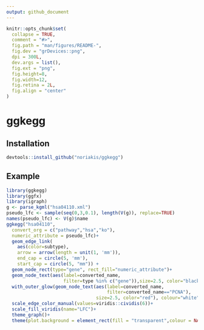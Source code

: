 ```yaml
---
output: github_document
---
```


<!-- README.md is generated from README.Rmd. Please edit that file -->

```r
knitr::opts_chunk$set(
  collapse = TRUE,
  comment = "#>",
  fig.path = "man/figures/README-",
  fig.dev = "grDevices::png",
  dpi = 300L,
  dev.args = list(),
  fig.ext = "png",
  fig.height=8,
  fig.width=12,
  fig.retina = 2L,
  fig.align = "center"
)
```

# ggkegg

## Installation

```r
devtools::install_github("noriakis/ggkegg")
```
## Example

```r
library(ggkegg)
library(ggfx)
library(igraph)
g <- parse_kgml("hsa04110.xml")
pseudo_lfc <- sample(seq(0,3,0.1), length(V(g)), replace=TRUE)
names(pseudo_lfc) <- V(g)$name
ggkegg("hsa04110",
  convert_org = c("pathway","hsa","ko"),
  numeric_attribute = pseudo_lfc)+
  geom_edge_link(
    aes(color=subtype),
    arrow = arrow(length = unit(1, 'mm')), 
    end_cap = circle(5, 'mm'),
    start_cap = circle(5, "mm")) + 
  geom_node_rect(type="gene", rect_fill="numeric_attribute")+
  geom_node_text(aes(label=converted_name,
                     filter=type %in% c("gene")),size=2.5, color="black")+
  with_outer_glow(geom_node_text(aes(label=converted_name,
                                     filter=converted_name=="PCNA"),
                                 size=2.5, color="red"), colour="white",expand=4)+
  scale_edge_color_manual(values=viridis::cividis(6))+
  scale_fill_viridis(name="LFC")+
  theme_graph()+
  theme(plot.background = element_rect(fill = "transparent",colour = NA))
```
